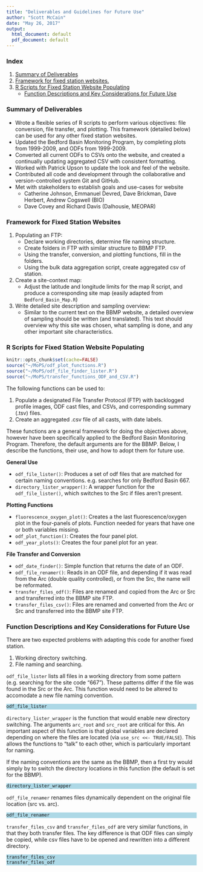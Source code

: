```yaml
---
title: "Deliverables and Guidelines for Future Use"
author: "Scott McCain"
date: "May 26, 2017"
output:
  html_document: default
  pdf_document: default
---
```


### Index

1) [Summary of Deliverables](#summary-of-deliverables)
2) [Framework for fixed station websites.](#framework-for-fixed-station-websites)
3) [R Scripts for Fixed Station Website Populating](#r-scripts-for-fixed-station-website-populating)
    + [Function Descriptions and Key Considerations for Future Use](#function-descriptions-and-key-considerations-for-future-use)

### Summary of Deliverables

-	Wrote a flexible series of R scripts to perform various objectives: file conversion, file transfer, and plotting. This framework (detailed below) can be used for any other fixed station websites.
-	Updated the Bedford Basin Monitoring Program, by completing plots from 1999-2009, and ODFs from 1999-2009.
-	Converted all current ODFs to CSVs onto the website, and created a continually updating aggregated CSV with consistent formatting.
-	Worked with Patrick Upson to update the look and feel of the website.
-	Contributed all code and development through the collaborative and version-controlled system Git and GitHub.
-	Met with stakeholders to establish goals and use-cases for website
    +	Catherine Johnson, Emmanuel Devred, Dave Brickman, Dave Herbert, Andrew Cogswell (BIO)
    +	Dave Covey and Richard Davis (Dalhousie, MEOPAR)

### Framework for Fixed Station Websites

1)	Populating an FTP:
    +	Declare working directories, determine file naming structure.
    +	Create folders in FTP with similar structure to BBMP FTP.
    +	Using the transfer, conversion, and plotting functions, fill in the folders.
    +	Using the bulk data aggregation script, create aggregated csv of station.
2) Create a site-context map:
    +	Adjust the latitude and longitude limits for the map R script, and produce a corresponding site map (easily adapted from `Bedford_Basin_Map.R`)
3)	Write detailed site description and sampling overview:
    +	Similar to the current text on the BBMP website, a detailed overview of sampling should be written (and translated). This text should overview why this site was chosen, what sampling is done, and any other important site characteristics. 


### R Scripts for Fixed Station Website Populating

```r
knitr::opts_chunk$set(cache=FALSE)
source("~/MoPS/odf_plot_functions.R")
source("~/MoPS/odf_file_finder_lister.R")
source("~/MoPS/transfer_functions_ODF_and_CSV.R")
```

The following functions can be used to: 

  1) Populate a designated File Transfer Protocol (FTP) with backlogged profile images, ODF cast files, and CSVs, and corresponding summary (.tsv) files.
  2) Create an aggregated .csv file of all casts, with date labels.

These functions are a general framework for doing the objectives above, however have been specifically applied to the Bedford Basin Monitoring Program. Therefore, the default arguments are for the BBMP. Below, I describe the functions, their use, and how to adopt them for future use.

__General Use__  

* `odf_file_lister()`: Produces a set of odf files that are matched for certain naming conventions. e.g. searches for only Bedford Basin 667.  
* `directory_lister_wrapper()`: A wrapper function for the `odf_file_lister()`, which switches to the Src if files aren't present.  

__Plotting Functions__  

* `fluorescence_oxygen_plot()`: Creates a the last fluorescence/oxygen plot in the four-panels of plots. Function needed for years that have one or both variables missing.  
* `odf_plot_function()`: Creates the four panel plot.  
* `odf_year_plots()`: Creates the four panel plot for an year.  

__File Transfer and Conversion__    

* `odf_date_finder()`: Simple function that returns the date of an ODF.
* `odf_file_renamer()`: Reads in an ODF file, and depending if it was read from the Arc (double quality controlled), or from the Src, the name will be reformated.  
* `transfer_files_odf()`: Files are renamed and copied from the Arc or Src and transferred into the BBMP site FTP.  
* `transfer_files_csv()`: Files are renamed and converted from the Arc or Src and transferred into the BBMP site FTP.

### Function Descriptions and Key Considerations for Future Use

There are two expected problems with adapting this code for another fixed station.

1) Working directory switching.
2) File naming and searching.

`odf_file_lister` lists all files in a working directory from some pattern (e.g. searching for the site code "667"). These patterns differ if the file was found in the Src or the Arc. This function would need to be altered to accomodate a new file naming convention.

<style>
div.blue pre { background-color:lightblue; }
div.blue pre.r { background-color:lightblue; }
</style>

<div class = "blue">
```r
odf_file_lister
```
</div>

`directory_lister_wrapper` is the function that would enable new directory switching. The arguments `arc_root` and `src_root` are critical for this. An important aspect of this function is that global variables are declared depending on where the files are located (via `use_src <<- TRUE/FALSE`). This allows the functions to "talk" to each other, which is particularly important for naming.  

If the naming conventions are the same as the BBMP, then a first try would simply by to switch the directory locations in this function (the default is set for the BBMP).
<div class = "blue">
```r
directory_lister_wrapper
```
</div>

`odf_file_renamer` renames files dynamically dependent on the original file location (src vs. arc).
<div class = "blue">
```r
odf_file_renamer
```
</div>


`transfer_files_csv` and `transfer_files_odf` are very similar functions, in that they both transfer files. The key difference is that ODF files can simply be copied, while csv files have to be opened and rewritten into a different directory.
<div class = "blue">
```r
transfer_files_csv
transfer_files_odf
```
</div>